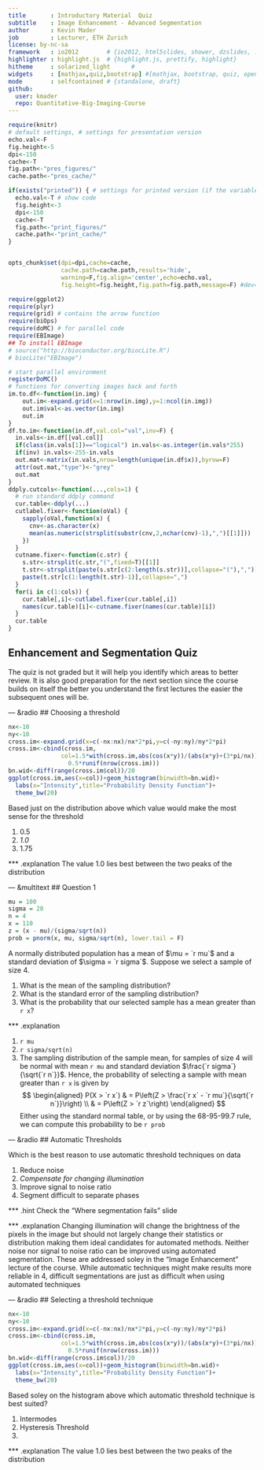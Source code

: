 ```yaml
---
title       : Introductory Material  Quiz
subtitle    : Image Enhancement - Advanced Segmentation
author      : Kevin Mader
job         : Lecturer, ETH Zurich 
license: by-nc-sa
framework   : io2012        # {io2012, html5slides, shower, dzslides, ...}
highlighter : highlight.js  # {highlight.js, prettify, highlight}
hitheme     : solarized_light      # 
widgets     : [mathjax,quiz,bootstrap] #[mathjax, bootstrap, quiz, opencpu, popcornjs]
mode        : selfcontained # {standalone, draft}
github:
  user: kmader
  repo: Quantitative-Big-Imaging-Course
---
```

```r
require(knitr)
# default settings, # settings for presentation version
echo.val<-F
fig.height<-5
dpi<-150
cache<-T
fig.path<-"pres_figures/"
cache.path<-"pres_cache/"

if(exists("printed")) { # settings for printed version (if the variable exists)
  echo.val<-T # show code
  fig.height<-3
  dpi<-150
  cache<-T
  fig.path<-"print_figures/"
  cache.path<-"print_cache/"
}


opts_chunk$set(dpi=dpi,cache=cache,
               cache.path=cache.path,results='hide',
               warning=F,fig.align='center',echo=echo.val,
               fig.height=fig.height,fig.path=fig.path,message=F) #dev="CairoPNG"
```

```r
require(ggplot2)
require(plyr)
require(grid) # contains the arrow function
require(biOps)
require(doMC) # for parallel code
require(EBImage)
## To install EBImage
# source("http://bioconductor.org/biocLite.R")
# biocLite("EBImage")

# start parallel environment
registerDoMC()
# functions for converting images back and forth
im.to.df<-function(in.img) {
    out.im<-expand.grid(x=1:nrow(in.img),y=1:ncol(in.img))
    out.im$val<-as.vector(in.img)
    out.im
}
df.to.im<-function(in.df,val.col="val",inv=F) {
  in.vals<-in.df[[val.col]]
  if(class(in.vals[1])=="logical") in.vals<-as.integer(in.vals*255)
  if(inv) in.vals<-255-in.vals
  out.mat<-matrix(in.vals,nrow=length(unique(in.df$x)),byrow=F)
  attr(out.mat,"type")<-"grey"
  out.mat
}
ddply.cutcols<-function(...,cols=1) {
  # run standard ddply command
  cur.table<-ddply(...)
  cutlabel.fixer<-function(oVal) {
    sapply(oVal,function(x) {
      cnv<-as.character(x)
      mean(as.numeric(strsplit(substr(cnv,2,nchar(cnv)-1),",")[[1]]))
    })
  }
  cutname.fixer<-function(c.str) {
    s.str<-strsplit(c.str,"(",fixed=T)[[1]]
    t.str<-strsplit(paste(s.str[c(2:length(s.str))],collapse="("),",")[[1]]
    paste(t.str[c(1:length(t.str)-1)],collapse=",")
  }
  for(i in c(1:cols)) {
    cur.table[,i]<-cutlabel.fixer(cur.table[,i])
    names(cur.table)[i]<-cutname.fixer(names(cur.table)[i])
  }
  cur.table
}
```

## Enhancement and Segmentation Quiz

The quiz is not graded but it will help you identify which areas to better review. It is also good preparation for the next section since the course builds on itself the better you understand the first lectures the easier the subsequent ones will be.

--- &radio
## Choosing a threshold

```r
nx<-10
ny<-10
cross.im<-expand.grid(x=c(-nx:nx)/nx*2*pi,y=c(-ny:ny)/ny*2*pi)
cross.im<-cbind(cross.im,
               col=1.5*with(cross.im,abs(cos(x*y))/(abs(x*y)+(3*pi/nx)))+
                 0.5*runif(nrow(cross.im)))
bn.wid<-diff(range(cross.im$col))/20
ggplot(cross.im,aes(x=col))+geom_histogram(binwidth=bn.wid)+
  labs(x="Intensity",title="Probability Density Function")+
  theme_bw(20)
```

Based just on the distribution above which value would make the most sense for the threshold

1. 0.5
1. _1.0_
1. 1.75

*** .explanation
The value 1.0 lies best between the two peaks of the distribution

--- &multitext
## Question 1


```r
mu = 100
sigma = 20
n = 4
x = 110
z = (x - mu)/(sigma/sqrt(n))
prob = pnorm(x, mu, sigma/sqrt(n), lower.tail = F)

```

A normally distributed population has a mean of $\mu = `r mu`$ and a standard deviation of $\sigma = `r sigma`$. Suppose we select a sample of size 4.

1. What is the mean of the sampling distribution?
2. What is the standard error of the sampling distribution?
3. What is the probability that our selected sample has a mean greater than `r x`?

*** .explanation

1. <span class="answer">`r mu`</span>
2. <span class="answer">`r sigma/sqrt(n)`</span>
3. The sampling distribution of the sample mean, for samples of size 4 will be normal with mean `r mu` and standard deviation $\frac{`r sigma`}{\sqrt{`r n`}}$. Hence, the probability of selecting a sample with mean greater than `r x` is given by
$$
\begin{aligned}
P(X > `r x`) & = P\left(Z > \frac{`r x` - `r mu`}{\sqrt{`r n`}}\right) \\
             & = P\left(Z > `r z`\right) 
\end{aligned}
$$ 
Either using the standard normal table, or by using the 68-95-99.7 rule, we can compute this probability to be <span class="answer">`r prob`</span>


--- &radio
## Automatic Thresholds


Which is the best reason to use automatic threshold techniques on data

1. Reduce noise
2. _Compensate for changing illumination_
3. Improve signal to noise ratio
4. Segment difficult to separate phases

*** .hint
Check the "Where segmentation fails" slide

*** .explanation
Changing illumination will change the brightness of the pixels in the image but should not largely change their statistics or distribution making them ideal candidates for automated methods.
Neither noise nor signal to noise ratio can be improved using automated segmentation. These are addressed soley in the "Image Enhancement" lecture of the course.
While automatic techniques might make results more reliable in 4, difficult segmentations are just as difficult when using automated techniques


--- &radio
## Selecting a threshold technique

```r
nx<-10
ny<-10
cross.im<-expand.grid(x=c(-nx:nx)/nx*2*pi,y=c(-ny:ny)/ny*2*pi)
cross.im<-cbind(cross.im,
               col=1.5*with(cross.im,abs(cos(x*y))/(abs(x*y)+(3*pi/nx)))+
                 0.5*runif(nrow(cross.im)))
bn.wid<-diff(range(cross.im$col))/20
ggplot(cross.im,aes(x=col))+geom_histogram(binwidth=bn.wid)+
  labs(x="Intensity",title="Probability Density Function")+
  theme_bw(20)
```

Based soley on the histogram above which automatic threshold technique is best suited?

1. Intermodes
1. Hysteresis Threshold
1. 

*** .explanation
The value 1.0 lies best between the two peaks of the distribution
